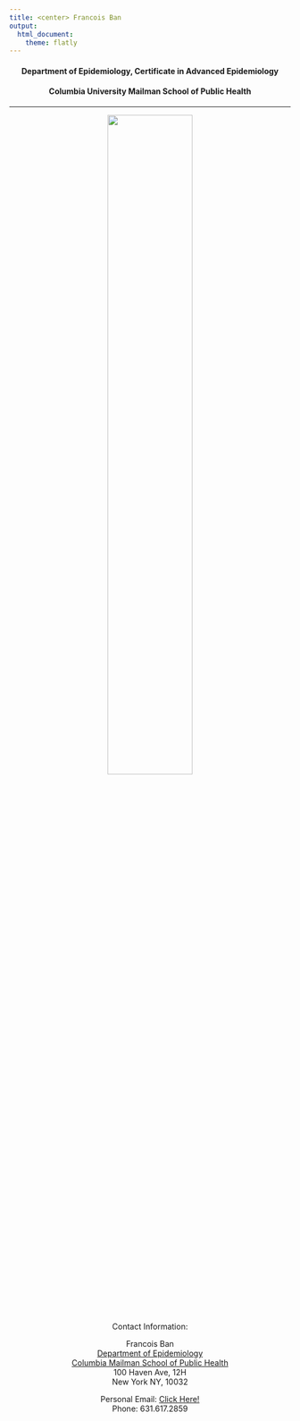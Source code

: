 ```yaml
---
title: <center> Francois Ban
output: 
  html_document:
    theme: flatly
---
```


<center>

#### Department of Epidemiology, Certificate in Advanced Epidemiology
#### Columbia University Mailman School of Public Health

---
<center>
<img src="image/linkedin_pic.png" style="width:55%">  

<center> 

Contact Information:

Francois Ban  
[Department of Epidemiology](https://www.mailman.columbia.edu/become-student/departments/epidemiology)  
[Columbia Mailman School of Public Health](https://www.mailman.columbia.edu/)  
100 Haven Ave, 12H  
New York NY, 10032

Personal Email: [Click Here!](mailto:francois.ban1214@gmail.com)  
Phone: 631.617.2859
